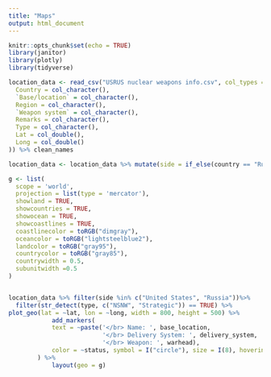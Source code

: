 ```yaml
---
title: "Maps"
output: html_document
---
```


```r
knitr::opts_chunk$set(echo = TRUE)
library(janitor)
library(plotly)
library(tidyverse)
```


```r

location_data <- read_csv("USRUS nuclear weapons info.csv", col_types = cols(
  Country = col_character(),
  `Base/location` = col_character(),
  Region = col_character(),
  `Weapon system` = col_character(),
  Remarks = col_character(),
  Type = col_character(),
  Lat = col_double(),
  Long = col_double()
)) %>% clean_names

location_data <- location_data %>% mutate(side = if_else(country == "Russia", "Russia", "United States"))

```


```r

g <- list(
  scope = 'world',
  projection = list(type = 'mercator'),
  showland = TRUE,
  showcountries = TRUE,
  showocean = TRUE,
  showcoastlines = TRUE,
  coastlinecolor = toRGB("dimgray"),
  oceancolor = toRGB("lightsteelblue2"),
  landcolor = toRGB("gray95"),
  countrycolor = toRGB("gray85"),
  countrywidth = 0.5,
  subunitwidth =0.5
)


location_data %>% filter(side %in% c("United States", "Russia"))%>% 
  filter(str_detect(type, c("NSNW", "Strategic")) == TRUE) %>%
plot_geo(lat = ~lat, lon = ~long, width = 800, height = 500) %>% 
            add_markers(
            text = ~paste('</br> Name: ', base_location,
                          '</br> Delivery System: ', delivery_system,
                          '</br> Weapon: ', warhead), 
            color = ~status, symbol = I("circle"), size = I(8), hoverinfo = "text"
        ) %>% 
            layout(geo = g)
```

